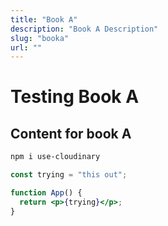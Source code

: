 ```yaml
---
title: "Book A"
description: "Book A Description"
slug: "booka"
url: ""
---
```


# Testing Book A

## Content for book A

```bash
npm i use-cloudinary
```

```jsx
const trying = "this out";

function App() {
  return <p>{trying}</p>;
}
```
